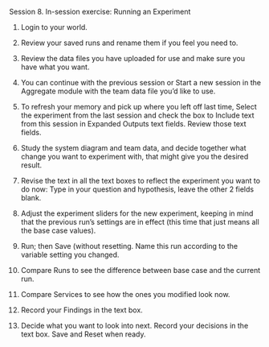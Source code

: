 Session 8. In-session exercise: Running an Experiment

1.	Login to your world.

2.	Review your saved runs and rename them if you feel you need to.

3.	Review the data files you have uploaded for use and make sure you have what you want.

4.	You can continue with the previous session or Start a new session in the Aggregate module with the team data file you’d like to use.

5.	To refresh your memory and pick up where you left off last time, Select the experiment from the last session and check the box to Include text from this session in Expanded Outputs text fields. Review those text fields.

6.	Study the system diagram and team data, and decide together what change you want to experiment with, that might give you the desired result.

7.	Revise the text in all the text boxes to reflect the experiment you want to do now: Type in your question and hypothesis, leave the other 2 fields blank.

8.	Adjust the experiment sliders for the new experiment, keeping in mind that the previous run’s settings are in effect (this time that just means all the base case values).

9.	Run; then Save (without resetting. Name this run according to the variable setting you changed.

10.	Compare Runs to see the difference between base case and the current run.

11.	Compare Services to see how the ones you modified look now.

12.	Record your Findings in the text box.

13.	Decide what you want to look into next. Record your decisions in the text box. Save and Reset when ready.
 
 
